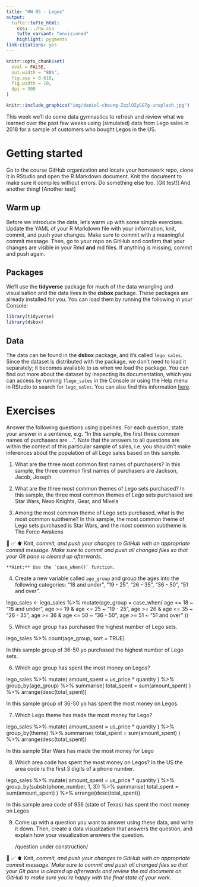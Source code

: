 ```yaml
---
title: "HW 05 - Legos"
output: 
  tufte::tufte_html:
    css: ../hw.css
    tufte_variant: "envisioned"
    highlight: pygments
link-citations: yes
---
```


```r
knitr::opts_chunk$set(
  eval = FALSE,
  out.width = "80%",
  fig.asp = 0.618,
  fig.width = 10,
  dpi = 300
)
```

```r
knitr::include_graphics("img/daniel-cheung-ZqqlOZyGG7g-unsplash.jpg")
```

This week we'll do some data gymnastics to refresh and review what we learned over the past few weeks using (simulated) data from Lego sales in 2018 for a sample of customers who bought Legos in the US.

# Getting started

Go to the course GitHub organization and locate your homework repo, clone it in RStudio and open the R Markdown document.
Knit the document to make sure it compiles without errors.
Do something else too. [Git test!]
And another thing! [Another test]

## Warm up

Before we introduce the data, let's warm up with some simple exercises.
Update the YAML of your R Markdown file with your information, knit, commit, and push your changes.
Make sure to commit with a meaningful commit message.
Then, go to your repo on GitHub and confirm that your changes are visible in your Rmd **and** md files.
If anything is missing, commit and push again.

## Packages

We'll use the **tidyverse** package for much of the data wrangling and visualisation and the data lives in the **dsbox** package.
These packages are already installed for you.
You can load them by running the following in your Console:

```r
library(tidyverse)
library(dsbox)
```

## Data

The data can be found in the **dsbox** package, and it's called `lego_sales`.
Since the dataset is distributed with the package, we don't need to load it separately; it becomes available to us when we load the package.
You can find out more about the dataset by inspecting its documentation, which you can access by running `?lego_sales` in the Console or using the Help menu in RStudio to search for `lego_sales`.
You can also find this information [here](https://rstudio-education.github.io/dsbox/reference/lego_sales.html).

# Exercises

Answer the following questions using pipelines.
For each question, state your answer in a sentence, e.g. "In this sample, the first three common names of purchasers are ...".
Note that the answers to all questions are within the context of this particular sample of sales, i.e. you shouldn't make inferences about the population of all Lego sales based on this sample.

1.  What are the three most common first names of purchasers?
In this sample, the three common first names of purchasers are Jackson, Jacob, Joseph

2.  What are the three most common themes of Lego sets purchased?
In this sample, the three most common themes of Lego sets purchased are Star Wars, Nexo Knights, Gear, and Mixels

3.  Among the most common theme of Lego sets purchased, what is the most common subtheme?
In this sample, the most common theme of Lego sets purchased is Star Wars, and the most common subtheme is The Force Awakens 

🧶 ✅ ⬆️ Knit, *commit, and push your changes to GitHub with an appropriate commit message. Make sure to commit and push all changed files so that your Git pane is cleared up afterwards.*

```marginfigure
**Hint:** Use the `case_when()` function.
```

4.  Create a new variable called `age_group` and group the ages into the following categories: "18 and under", "19 - 25", "26 - 35", "36 - 50", "51 and over".

lego_sales <- lego_sales %>%
  mutate(age_group = case_when(
    age <= 18 ~ "18 and under",
    age >= 19 & age <= 25 ~ "19 - 25",
    age >= 26 & age <= 35 ~ "26 - 35",
    age >= 36 & age <= 50 ~ "36 - 50",
    age >= 51 ~ "51 and over"
  ))

5.  Which age group has purchased the highest number of Lego sets.

lego_sales %>%
  count(age_group, sort = TRUE)

In this sample group of 36-50 yo purchased the highest number of Lego sets.

6.  Which age group has spent the most money on Legos?

lego_sales %>%
  mutate(
    amount_spent = us_price * quantity
  ) %>%
  group_by(age_group) %>%
  summarise(
    total_spent = sum(amount_spent)
  ) %>%
  arrange(desc(total_spent))

In this sample group of 36-50 yo has spent the most money on Legos.

7.  Which Lego theme has made the most money for Lego?

lego_sales %>%
  mutate(
    amount_spent = us_price * quantity
  ) %>%
  group_by(theme) %>%
  summarise(
    total_spent = sum(amount_spent)
  ) %>%
  arrange(desc(total_spent))

In this sample Star Wars has made the most money for Lego

8.  Which area code has spent the most money on Legos?
    In the US the area code is the first 3 digits of a phone number.
    
lego_sales %>%
  mutate(
    amount_spent = us_price * quantity
  ) %>%
  group_by(substr(phone_number, 1, 3)) %>%
  summarise(
    total_spent = sum(amount_spent)
  ) %>%
  arrange(desc(total_spent))  
  
In this sample area code of 956 (state of Texas) has spent the most money on Legos
    

9.  Come up with a question you want to answer using these data, and write it down.
    Then, create a data visualization that answers the question, and explain how your visualization answers the question.
    
    /question under construction/

🧶 ✅ ⬆️ Knit, *commit, and push your changes to GitHub with an appropriate commit message. Make sure to commit and push all changed files so that your Git pane is cleared up afterwards and review the md document on GitHub to make sure you're happy with the final state of your work.*
